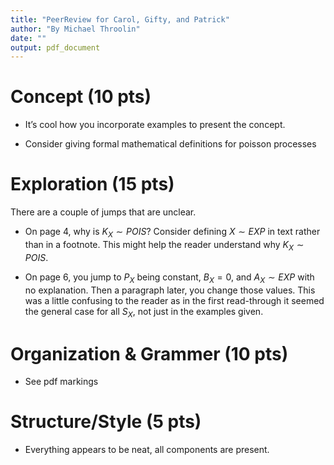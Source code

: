 ```yaml
---
title: "PeerReview for Carol, Gifty, and Patrick"
author: "By Michael Throolin"
date: ""
output: pdf_document
---
```


# Concept (10 pts)

- It's cool how you incorporate examples to present the concept.

- Consider giving formal mathematical definitions for poisson processes

# Exploration (15 pts)

There are a couple of jumps that are unclear.

- On page 4, why is $K_X \sim POIS$? Consider defining $X \sim EXP$ in text rather than in a footnote. This might help the reader understand why $K_X \sim POIS$.

- On page 6, you jump to $P_X$ being constant, $B_X = 0$,  and $A_X \sim EXP$ with no explanation. Then a paragraph later, you change those values. This was a little confusing to the reader as in the first read-through it seemed the general case for all $S_X$, not just in the examples given.  

# Organization & Grammer (10 pts)

 - See pdf markings


# Structure/Style (5 pts)

- Everything appears to be neat, all components are present.